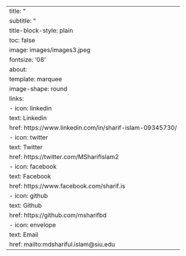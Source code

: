 ---
title: "<center>Machine Learning in Business"
subtitle: "<center> Sharif Islam, DBA, CPA, CMA <br> Assistant Professor of Accountancy & Data Analytics <br> School of Accountancy <br> Southern Illinois University Carbondale"
title-block-style: plain
toc: false
image: images/images3.jpeg
fontsize: '08'
about: 
  template: marquee
  image-shape: round
  links: 
    - icon: linkedin
      text: Linkedin
      href: https://www.linkedin.com/in/sharif-islam-09345730/
    - icon: twitter
      text: Twitter
      href: https://twitter.com/MSharifIslam2
    - icon: facebook
      text: Facebook
      href: https://www.facebook.com/sharif.is
    - icon: github
      text: Github
      href: https://github.com/msharifbd
    - icon: envelope
      text: Email
      href: mailto:mdshariful.islam@siu.edu
---